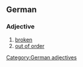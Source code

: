 ==German==
{{IPA|[kaˈpʊt]}}
===Adjective===
#[[broken]]
#[[out of order]]

[[Category:German adjectives]]